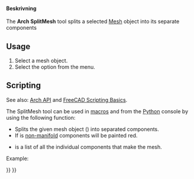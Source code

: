 <languages/>

{{Docnav
|[[BIM_WPView|WPView]]
|[[Arch_MeshToShape|MeshToShape]]
|[[BIM_Workbench|BIM]]
|IconL=BIM_WPView.svg
|IconR=Arch_MeshToShape.svg
|IconC=Workbench_BIM.svg
}}

<div class="mw-translate-fuzzy">
{{GuiCommand/sv|Name=Arch SplitMesh|Name/sv=Arch SplitMesh|Workbenches=[[Arch_Workbench/sv|Arch]]|MenuLocation=Arch → Utilities → Split Mesh|SeeAlso=[[Arch SelectNonSolidMeshes/sv|Arch SelectNonSolidMeshes]]}}
</div>

<span id="Description"></span>
====Beskrivning====

The '''Arch SplitMesh''' tool splits a selected [[Mesh_Workbench|Mesh]] object into its separate components

==Usage==

# Select a mesh object.
# Select the {{MenuCommand|Utils → [[Image:Arch_SplitMesh.svg|16px]] Split Mesh}} option from the menu.

==Scripting==

See also: [[Arch_API|Arch API]] and [[FreeCAD_Scripting_Basics|FreeCAD Scripting Basics]].

The SplitMesh tool can be used in [[Macros|macros]] and from the [[Python|Python]] console by using the following function:

{{Code|code=
new_list = splitMesh(obj, mark=True)
}}

* Splits the given mesh object ({{incode|obj}}) into separated components.
* If {{incode|mark}} is {{incode|True}} [https://en.wikipedia.org/wiki/Manifold non-manifold] components will be painted red.
* {{incode|new_list}} is a list of all the individual components that make the mesh.

Example:

{{Code|code=
import FreeCAD, Draft, Arch, Mesh, MeshPart

Line = Draft.makeWire([FreeCAD.Vector(0, 0, 0),FreeCAD.Vector(2000, 2000, 0)])
Wall = Arch.makeWall(Line, width=150, height=3000)
FreeCAD.ActiveDocument.recompute()

Shape = Wall.Shape.copy(False)
Shape.Placement = Wall.getGlobalPlacement()

mesh_obj = FreeCAD.ActiveDocument.addObject("Mesh::Feature", "Mesh")
mesh_obj.Mesh = MeshPart.meshFromShape(Shape=Shape, MaxLength=520)
mesh_obj.ViewObject.DisplayMode = "Flat Lines"

new_list = Arch.splitMesh(mesh_obj)
}}


{{Docnav
|[[BIM_WPView|WPView]]
|[[Arch_MeshToShape|MeshToShape]]
|[[BIM_Workbench|BIM]]
|IconL=BIM_WPView.svg
|IconR=Arch_MeshToShape.svg
|IconC=Workbench_BIM.svg
}}

{{BIM_Tools_navi{{#translation:}}}}
{{Userdocnavi{{#translation:}}}}